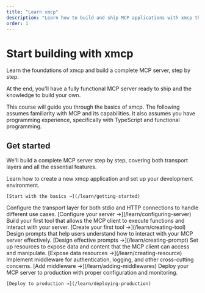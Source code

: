 ```yaml
---
title: "Learn xmcp"
description: "Learn how to build and ship MCP applications with xmcp through tutorials and concepts."
order: 1
---
```


# Start building with xmcp

Learn the foundations of xmcp and build a complete MCP server, step by step.

At the end, you'll have a fully functional MCP server ready to ship and the knowledge to build your own.

This course will guide you through the basics of xmcp. The following assumes familiarity with MCP and its capabilities. It also assumes you have programming experience, specifically with TypeScript and functional programming.

## Get started

We'll build a complete MCP server step by step, covering both transport layers and all the essential features.

<div className="mt-8">
  <Step number={1} title="Getting started">
    Learn how to create a new xmcp application and set up your development environment.
    
    [Start with the basics →](/learn/getting-started)
  </Step>

<Step number={2} title="Configuring the server">
  Configure the transport layer for both stdio and HTTP connections to handle
  different use cases. [Configure your server →](/learn/configuring-server)
</Step>

<Step number={3} title="Creating a tool">
  Build your first tool that allows the MCP client to execute functions and
  interact with your server. [Create your first tool →](/learn/creating-tool)
</Step>

<Step number={4} title="Creating a prompt">
  Design prompts that help users understand how to interact with your MCP server
  effectively. [Design effective prompts →](/learn/creating-prompt)
</Step>

<Step number={5} title="Creating a resource">
  Set up resources to expose data and content that the MCP client can access and
  manipulate. [Expose data resources →](/learn/creating-resource)
</Step>

<Step number={6} title="Adding middlewares">
  Implement middleware for authentication, logging, and other cross-cutting
  concerns. [Add middleware →](/learn/adding-middlewares)
</Step>

  <Step number={7} title="Deploying to production">
    Deploy your MCP server to production with proper configuration and monitoring.
    
    [Deploy to production →](/learn/deploying-production)
  </Step>
</div>
